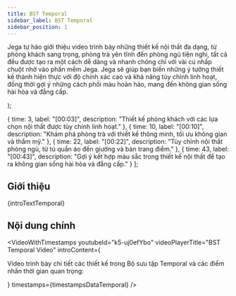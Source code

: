 ```yaml
---
title: BST Temporal
sidebar_label: BST Temporal
sidebar_position: 1
---
```



  <p>
    Jega tự hào giới thiệu video trình bày những thiết kế nội thất đa dạng, từ phòng khách sang trọng, phòng trà yên tĩnh đến phòng ngủ tiện nghi, tất cả đều được tạo ra một cách dễ dàng và nhanh chóng chỉ với vài cú nhấp chuột nhờ vào phần mềm Jega. Jega sẽ giúp bạn biến những ý tưởng thiết kế thành hiện thực với độ chính xác cao và khả năng tùy chỉnh linh hoạt, đồng thời gợi ý những cách phối màu hoàn hảo, mang đến không gian sống hài hòa và đẳng cấp.
  </p>
);

  { time: 3, label: "[00:03]", description: "Thiết kế phòng khách với các lựa chọn nội thất được tùy chỉnh linh hoạt." },
  { time: 10, label: "[00:10]", description: "Khám phá phòng trà với thiết kế thông minh, tối ưu không gian và thẩm mỹ." },
  { time: 22, label: "[00:22]", description: "Tùy chỉnh nội thất phòng ngủ, từ tủ quần áo đến giường và bàn trang điểm." },
  { time: 43, label: "[00:43]", description: "Gợi ý kết hợp màu sắc trong thiết kế nội thất để tạo ra không gian sống hài hòa và đẳng cấp." }
];

## Giới thiệu

{introTextTemporal}

## Nội dung chính

<VideoWithTimestamps
  youtubeId="k5-uj0efYbo"
  videoPlayerTitle="BST Temporal Video"
  introContent={<p>Video trình bày chi tiết các thiết kế trong Bộ sưu tập Temporal và các điểm nhấn thời gian quan trọng:</p>}
  timestamps={timestampsDataTemporal}
/>
